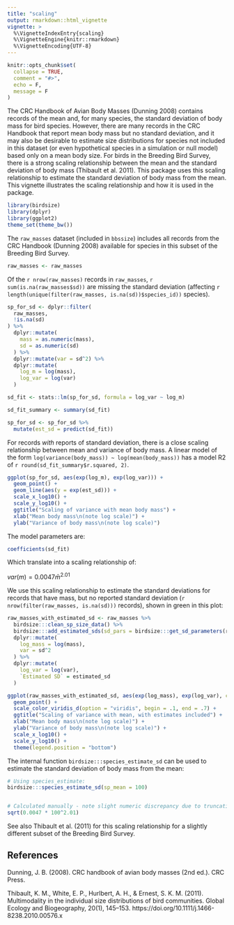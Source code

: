 ```yaml
---
title: "scaling"
output: rmarkdown::html_vignette
vignette: >
  %\VignetteIndexEntry{scaling}
  %\VignetteEngine{knitr::rmarkdown}
  %\VignetteEncoding{UTF-8}
---
```


```r
knitr::opts_chunk$set(
  collapse = TRUE,
  comment = "#>",
  echo = F,
  message = F
)
```



The CRC Handbook of Avian Body Masses (Dunning 2008) contains records of the mean and, for many species, the standard deviation of body mass for bird species. However, there are many records in the CRC Handbook that report mean body mass but no standard deviation, and it may also be desirable to estimate size distributions for species not included in this dataset (or even hypothetical species in a simulation or null model) based only on a mean body size. For birds in the Breeding Bird Survey, there is a strong scaling relationship between the mean and the standard deviation of body mass (Thibault et al. 2011). This package uses this scaling relationship to estimate the standard deviation of body mass from the mean. This vignette illustrates the scaling relationship and how it is used in the package. 



```r
library(birdsize)
library(dplyr)
library(ggplot2)
theme_set(theme_bw())
```


The `raw_masses` dataset (included in `bbssize`) includes all records from the CRC Handbook (Dunning 2008) available for species in this subset of the Breeding Bird Survey. 

```r
raw_masses <- raw_masses
```

Of the `r nrow(raw_masses)` records in `raw_masses`, `r sum(is.na(raw_masses$sd))` are missing the standard deviation (affecting `r length(unique(filter(raw_masses, is.na(sd))$species_id))` species).


```r
sp_for_sd <- dplyr::filter(
  raw_masses,
  !is.na(sd)
) %>%
  dplyr::mutate(
    mass = as.numeric(mass),
    sd = as.numeric(sd)
  ) %>%
  dplyr::mutate(var = sd^2) %>%
  dplyr::mutate(
    log_m = log(mass),
    log_var = log(var)
  )

sd_fit <- stats::lm(sp_for_sd, formula = log_var ~ log_m)

sd_fit_summary <- summary(sd_fit)

sp_for_sd <- sp_for_sd %>%
  mutate(est_sd = predict(sd_fit))
```


For records *with* reports of standard deviation, there is a close scaling relationship between mean and variance of body mass. A linear model of the form `log(variance(body_mass)) ~ log(mean(body_mass))` has a model R2 of `r round(sd_fit_summary$r.squared, 2)`.


```r
ggplot(sp_for_sd, aes(exp(log_m), exp(log_var))) +
  geom_point() +
  geom_line(aes(y = exp(est_sd))) +
  scale_x_log10() +
  scale_y_log10() +
  ggtitle("Scaling of variance with mean body mass") +
  xlab("Mean body mass\n(note log scale)") +
  ylab("Variance of body mass\n(note log scale)")
```

The model parameters are:

```r
coefficients(sd_fit)
```


Which translate into a scaling relationship of:

$var(m) = 0.0047\bar{m}^{2.01}$


We use this scaling relationship to estimate the standard deviations for records that have mass, but no reported standard deviation (`r nrow(filter(raw_masses, is.na(sd)))` records), shown in green in this plot:


```r
raw_masses_with_estimated_sd <- raw_masses %>%
  birdsize:::clean_sp_size_data() %>%
  birdsize:::add_estimated_sds(sd_pars = birdsize:::get_sd_parameters(raw_masses)) %>%
  dplyr::mutate(
    log_mass = log(mass),
    var = sd^2
  ) %>%
  dplyr::mutate(
    log_var = log(var),
    `Estimated SD` = estimated_sd
  )

ggplot(raw_masses_with_estimated_sd, aes(exp(log_mass), exp(log_var), color = `Estimated SD`)) +
  geom_point() +
  scale_color_viridis_d(option = "viridis", begin = .1, end = .7) +
  ggtitle("Scaling of variance with mean, with estimates included") +
  xlab("Mean body mass\n(note log scale)") +
  ylab("Variance of body mass\n(note log scale)") +
  scale_x_log10() +
  scale_y_log10() +
  theme(legend.position = "bottom")
```


The internal function `birdsize:::species_estimate_sd` can be used to estimate the standard deviation of body mass from the mean:

```r
# Using species_estimate:
birdsize:::species_estimate_sd(sp_mean = 100)


# Calculated manually - note slight numeric discrepancy due to truncating parameters:
sqrt(0.0047 * 100^2.01)
```


See also Thibault et al. (2011) for this scaling relationship for a slightly different subset of the Breeding Bird Survey. 

## References

Dunning, J. B. (2008). CRC handbook of avian body masses (2nd ed.). CRC Press.

Thibault, K. M., White, E. P., Hurlbert, A. H., & Ernest, S. K. M. (2011). Multimodality in the individual size distributions of bird communities. Global Ecology and Biogeography, 20(1), 145–153. https://doi.org/10.1111/j.1466-8238.2010.00576.x


